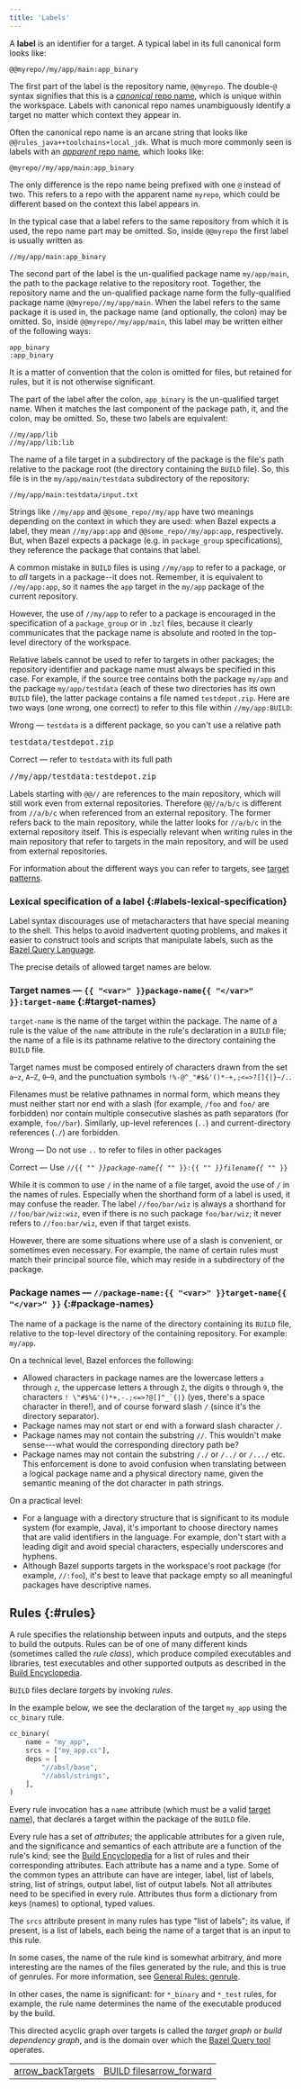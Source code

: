 ```yaml
---
title: 'Labels'
---
```


A **label** is an identifier for a target. A typical label in its full canonical
form looks like:

```none
@@myrepo//my/app/main:app_binary
```

The first part of the label is the repository name, `@@myrepo`. The double-`@`
syntax signifies that this is a [*canonical* repo
name](/external/overview#canonical-repo-name), which is unique within
the workspace. Labels with canonical repo names unambiguously identify a target
no matter which context they appear in.

Often the canonical repo name is an arcane string that looks like
`@@rules_java++toolchains+local_jdk`. What is much more commonly seen is
labels with an [*apparent* repo name](/versions/8.0.0/external/overview#apparent-repo-name),
which looks like:

```
@myrepo//my/app/main:app_binary
```

The only difference is the repo name being prefixed with one `@` instead of two.
This refers to a repo with the apparent name `myrepo`, which could be different
based on the context this label appears in.

In the typical case that a label refers to the same repository from which
it is used, the repo name part may be omitted.  So, inside `@@myrepo` the first
label is usually written as

```
//my/app/main:app_binary
```

The second part of the label is the un-qualified package name
`my/app/main`, the path to the package
relative to the repository root.  Together, the repository name and the
un-qualified package name form the fully-qualified package name
`@@myrepo//my/app/main`. When the label refers to the same
package it is used in, the package name (and optionally, the colon)
may be omitted.  So, inside `@@myrepo//my/app/main`,
this label may be written either of the following ways:

```
app_binary
:app_binary
```

It is a matter of convention that the colon is omitted for files,
but retained for rules, but it is not otherwise significant.

The part of the label after the colon, `app_binary` is the un-qualified target
name. When it matches the last component of the package path, it, and the
colon, may be omitted.  So, these two labels are equivalent:

```
//my/app/lib
//my/app/lib:lib
```

The name of a file target in a subdirectory of the package is the file's path
relative to the package root (the directory containing the `BUILD` file). So,
this file is in the `my/app/main/testdata` subdirectory of the repository:

```
//my/app/main:testdata/input.txt
```

Strings like `//my/app` and `@@some_repo//my/app` have two meanings depending on
the context in which they are used: when Bazel expects a label, they mean
`//my/app:app` and `@@some_repo//my/app:app`, respectively. But, when Bazel
expects a package (e.g. in `package_group` specifications), they reference the
package that contains that label.

A common mistake in `BUILD` files is using `//my/app` to refer to a package, or
to *all* targets in a package--it does not.  Remember, it is
equivalent to `//my/app:app`, so it names the `app` target in the `my/app`
package of the current repository.

However, the use of `//my/app` to refer to a package is encouraged in the
specification of a `package_group` or in `.bzl` files, because it clearly
communicates that the package name is absolute and rooted in the top-level
directory of the workspace.

Relative labels cannot be used to refer to targets in other packages; the
repository identifier and package name must always be specified in this case.
For example, if the source tree contains both the package `my/app` and the
package `my/app/testdata` (each of these two directories has its own
`BUILD` file), the latter package contains a file named `testdepot.zip`. Here
are two ways (one wrong, one correct) to refer to this file within
`//my/app:BUILD`:

<p><span class="compare-worse">Wrong</span> — <code>testdata</code> is a different package, so you can't use a relative path</p>
<pre class="prettyprint">testdata/testdepot.zip</pre>

<p><span class="compare-better">Correct</span> — refer to <code>testdata</code> with its full path</p>

<pre class="prettyprint">//my/app/testdata:testdepot.zip</pre>


Labels starting with `@@//` are references to the main
repository, which will still work even from external repositories.
Therefore `@@//a/b/c` is different from
`//a/b/c` when referenced from an external repository.
The former refers back to the main repository, while the latter
looks for `//a/b/c` in the external repository itself.
This is especially relevant when writing rules in the main
repository that refer to targets in the main repository, and will be
used from external repositories.

For information about the different ways you can refer to targets, see
[target patterns](/versions/8.0.0/run/build#specifying-build-targets).

### Lexical specification of a label {:#labels-lexical-specification}

Label syntax discourages use of metacharacters that have special meaning to the
shell. This helps to avoid inadvertent quoting problems, and makes it easier to
construct tools and scripts that manipulate labels, such as the
[Bazel Query Language](/versions/8.0.0/query/language).

The precise details of allowed target names are below.

### Target names — `{{ "<var>" }}package-name{{ "</var>" }}:target-name` {:#target-names}

`target-name` is the name of the target within the package. The name of a rule
is the value of the `name` attribute in the rule's declaration in a `BUILD`
file; the name of a file is its pathname relative to the directory containing
the `BUILD` file.

Target names must be composed entirely of characters drawn from the set `a`–`z`,
`A`–`Z`, `0`–`9`, and the punctuation symbols `!%-@^_"#$&'()*-+,;<=>?[]{|}~/.`.

Filenames must be relative pathnames in normal form, which means they must
neither start nor end with a slash (for example, `/foo` and `foo/` are
forbidden) nor contain multiple consecutive slashes as path separators
(for example, `foo//bar`). Similarly, up-level references (`..`) and
current-directory references (`./`) are forbidden.

<p><span class="compare-worse">Wrong</span> — Do not use <code>..</code> to refer to files in other packages</p>

<p><span class="compare-better">Correct</span> — Use
  <code>//{{ "<var>" }}package-name{{ "</var>" }}:{{ "<var>" }}filename{{ "</var>" }}</code></p>

While it is common to use `/` in the name of a file target, avoid the use of
`/` in the names of rules. Especially when the shorthand form of a label is
used, it may confuse the reader. The label `//foo/bar/wiz` is always a shorthand
for `//foo/bar/wiz:wiz`, even if there is no such package `foo/bar/wiz`; it
never refers to `//foo:bar/wiz`, even if that target exists.

However, there are some situations where use of a slash is convenient, or
sometimes even necessary. For example, the name of certain rules must match
their principal source file, which may reside in a subdirectory of the package.

### Package names — `//package-name:{{ "<var>" }}target-name{{ "</var>" }}` {:#package-names}

The name of a package is the name of the directory containing its `BUILD` file,
relative to the top-level directory of the containing repository.
For example: `my/app`.

On a technical level, Bazel enforces the following:

* Allowed characters in package names are the lowercase letters `a` through `z`,
  the uppercase letters `A` through `Z`, the digits `0` through `9`, the
  characters ``! \"#$%&'()*+,-.;<=>?@[]^_`{|}`` (yes, there's a space character
  in there!), and of course forward slash `/` (since it's the directory
  separator).
* Package names may not start or end with a forward slash character `/`.
* Package names may not contain the substring `//`. This wouldn't make
  sense---what would the corresponding directory path be?
* Package names may not contain the substring `/./` or `/../` or `/.../` etc.
  This enforcement is done to avoid confusion when translating between a logical
  package name and a physical directory name, given the semantic meaning of the
  dot character in path strings.

On a practical level:

* For a language with a directory structure that is significant to its module
  system (for example, Java), it's important to choose directory names that are
  valid identifiers in the language. For example, don't start with a leading
  digit and avoid special characters, especially underscores and hyphens.
* Although Bazel supports targets in the workspace's root package (for example,
  `//:foo`), it's best to leave that package empty so all meaningful packages
  have descriptive names.

## Rules {:#rules}

A rule specifies the relationship between inputs and outputs, and the
steps to build the outputs. Rules can be of one of many different
kinds (sometimes called the _rule class_), which produce compiled
executables and libraries, test executables and other supported
outputs as described in the [Build Encyclopedia](/versions/8.0.0/reference/be/overview).

`BUILD` files declare _targets_ by invoking _rules_.

In the example below, we see the declaration of the target `my_app`
using the `cc_binary` rule.

```python
cc_binary(
    name = "my_app",
    srcs = ["my_app.cc"],
    deps = [
        "//absl/base",
        "//absl/strings",
    ],
)
```

Every rule invocation has a `name` attribute (which must be a valid
[target name](#target-names)), that declares a target within the package
of the `BUILD` file.

Every rule has a set of _attributes_; the applicable attributes for a given
rule, and the significance and semantics of each attribute are a function of
the rule's kind; see the [Build Encyclopedia](/versions/8.0.0/reference/be/overview) for a
list of rules and their corresponding attributes. Each attribute has a name and
a type. Some of the common types an attribute can have are integer, label, list
of labels, string, list of strings, output label, list of output labels. Not
all attributes need to be specified in every rule. Attributes thus form a
dictionary from keys (names) to optional, typed values.

The `srcs` attribute present in many rules has type "list of labels"; its
value, if present, is a list of labels, each being the name of a target that is
an input to this rule.

In some cases, the name of the rule kind is somewhat arbitrary, and more
interesting are the names of the files generated by the rule, and this is true
of genrules. For more information, see
[General Rules: genrule](/versions/8.0.0/reference/be/general#genrule).

In other cases, the name is significant: for `*_binary` and `*_test` rules,
for example, the rule name determines the name of the executable produced by
the build.

This directed acyclic graph over targets is called the _target graph_ or
_build dependency graph_, and is the domain over which the
[Bazel Query tool](/versions/8.0.0/query/guide) operates.

<table class="columns">
  <tr>
    <td><a class="button button-with-icon button-primary"
           href="/versions/8.0.0/concepts/build-ref">
        <span class="material-icons" aria-hidden="true">arrow_back</span>Targets</a>
    </td>
    <td><a class="button button-with-icon button-primary"
           href="/versions/8.0.0/concepts/build-files">
        BUILD files<span class="material-icons icon-after" aria-hidden="true">arrow_forward</span></a>
    </td>
  </tr>
</table>
